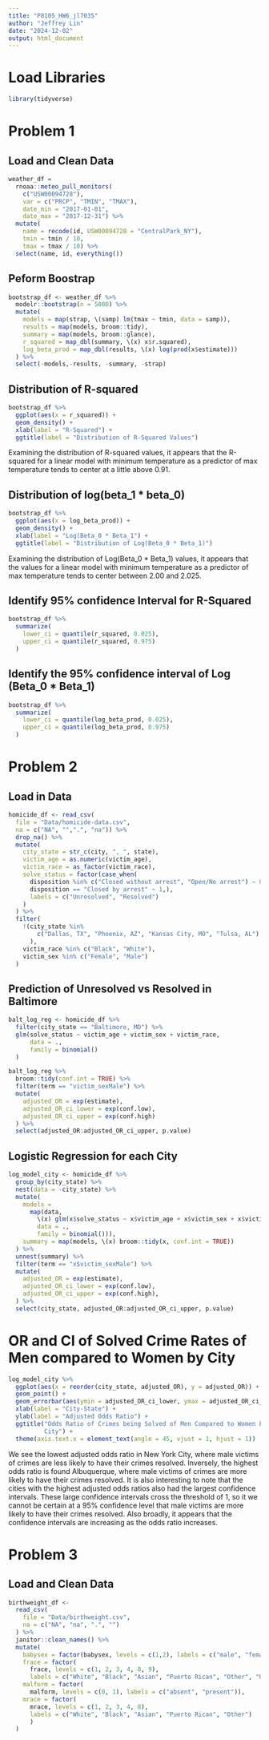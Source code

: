 ```yaml
---
title: "P8105_HW6_jl7035"
author: "Jeffrey Lin"
date: "2024-12-02"
output: html_document
---
```


# Load Libraries
```r
library(tidyverse)

```

# Problem 1 

## Load and Clean Data
```r
weather_df = 
  rnoaa::meteo_pull_monitors(
    c("USW00094728"),
    var = c("PRCP", "TMIN", "TMAX"), 
    date_min = "2017-01-01",
    date_max = "2017-12-31") %>%
  mutate(
    name = recode(id, USW00094728 = "CentralPark_NY"),
    tmin = tmin / 10,
    tmax = tmax / 10) %>%
  select(name, id, everything())

```
## Peform Boostrap
```r
bootstrap_df <- weather_df %>% 
  modelr::bootstrap(n = 5000) %>% 
  mutate(
    models = map(strap, \(samp) lm(tmax ~ tmin, data = samp)),
    results = map(models, broom::tidy),
    summary = map(models, broom::glance),
    r_squared = map_dbl(summary, \(x) x$r.squared),
    log_beta_prod = map_dbl(results, \(x) log(prod(x$estimate)))
  ) %>% 
  select(-models,-results, -summary, -strap)
```

## Distribution of R-squared

```r
bootstrap_df %>% 
  ggplot(aes(x = r_squared)) +
  geom_density() + 
  xlab(label = "R-Squared") +
  ggtitle(label = "Distribution of R-Squared Values")

```
Examining the distribution of R-squared values, it appears that the R-squared 
for a linear model with minimum temperature as a predictor of max temperature 
tends to center at a little above 0.91. 

## Distribution of log(beta_1 * beta_0)

```r
bootstrap_df %>% 
  ggplot(aes(x = log_beta_prod)) + 
  geom_density() +
  xlab(label = "Log(Beta_0 * Beta_1") +
  ggtitle(label = "Distribution of Log(Beta_0 * Beta_1)")
```
Examining the distribution of Log(Beta_0 * Beta_1) values, it appears that the
values for a linear model with minimum temperature as a predictor of max temperature 
tends to center between 2.00 and 2.025. 

## Identify 95% confidence Interval for R-Squared

```r
bootstrap_df %>% 
  summarize(
    lower_ci = quantile(r_squared, 0.025), 
    upper_ci = quantile(r_squared, 0.975)
  )
```
## Identify the 95% confidence interval of Log (Beta_0 * Beta_1) 

```r
bootstrap_df %>% 
  summarize(
    lower_ci = quantile(log_beta_prod, 0.025), 
    upper_ci = quantile(log_beta_prod, 0.975)
  )
```

# Problem 2 

## Load in Data
```r
homicide_df <- read_csv(
  file = "Data/homicide-data.csv",
  na = c("NA", "",".", "na")) %>%
  drop_na() %>% 
  mutate(
    city_state = str_c(city, ", ", state),
    victim_age = as.numeric(victim_age),
    victim_race = as_factor(victim_race),
    solve_status = factor(case_when(
      disposition %in% c("Closed without arrest", "Open/No arrest") ~ 0,
      disposition == "Closed by arrest" ~ 1,),
      labels = c("Unresolved", "Resolved")
    )
  ) %>% 
  filter(
    !(city_state %in% 
        c("Dallas, TX", "Phoenix, AZ", "Kansas City, MO", "Tulsa, AL")
      ),
    victim_race %in% c("Black", "White"),
    victim_sex %in% c("Female", "Male")
  ) 

```
## Prediction of Unresolved vs Resolved in Baltimore 
```r
balt_log_reg <- homicide_df %>% 
  filter(city_state == "Baltimore, MD") %>% 
  glm(solve_status ~ victim_age + victim_sex + victim_race,
      data = .,
      family = binomial()
  )

balt_log_reg %>%
  broom::tidy(conf.int = TRUE) %>%
  filter(term == "victim_sexMale") %>% 
  mutate(
    adjusted_OR = exp(estimate),
    adjusted_OR_ci_lower = exp(conf.low),
    adjusted_OR_ci_upper = exp(conf.high)
  ) %>% 
  select(adjusted_OR:adjusted_OR_ci_upper, p.value)
```
## Logistic Regression for each City
```r
log_model_city <- homicide_df %>% 
  group_by(city_state) %>% 
  nest(data = -city_state) %>% 
  mutate(
    models = 
      map(data, 
        \(x) glm(x$solve_status ~ x$victim_age + x$victim_sex + x$victim_race,
        data = .,
        family = binomial())),
    summary = map(models, \(x) broom::tidy(x, conf.int = TRUE))
  ) %>% 
  unnest(summary) %>% 
  filter(term == "x$victim_sexMale") %>% 
  mutate(
    adjusted_OR = exp(estimate),
    adjusted_OR_ci_lower = exp(conf.low),
    adjusted_OR_ci_upper = exp(conf.high),
  ) %>% 
  select(city_state, adjusted_OR:adjusted_OR_ci_upper, p.value)
```

# OR and CI of Solved Crime Rates of Men compared to Women by City
```r
log_model_city %>%  
  ggplot(aes(x = reorder(city_state, adjusted_OR), y = adjusted_OR)) +
  geom_point() +
  geom_errorbar(aes(ymin = adjusted_OR_ci_lower, ymax = adjusted_OR_ci_upper)) +
  xlab(label = "City-State") +
  ylab(label = "Adjusted Odds Ratio") +
  ggtitle("Odds Ratio of Crimes being Solved of Men Compared to Women by
          City") +
  theme(axis.text.x = element_text(angle = 45, vjust = 1, hjust = 1))
```
We see the lowest adjusted odds ratio in New York City, where male victims of 
crimes are less likely to have their crimes resolved. Inversely, the highest 
odds ratio is found Albuquerque, where male victims of crimes are more likely to
have their crimes resolved. It is also interesting to note that the cities with 
the highest adjusted odds ratios also had the largest confidence intervals. 
These large confidence intervals cross the threshold of 1, so it we cannot be 
certain at a 95% confidence level that male victims are more likely to have 
their crimes resolved. Also broadly, it appears that the confidence intervals 
are increasing as the odds ratio increases.

# Problem 3

## Load and Clean Data
```r
birthweight_df <- 
  read_csv(
    file = "Data/birthweight.csv",
    na = c("NA", "na", ".", "")
  ) %>% 
  janitor::clean_names() %>% 
  mutate(
    babysex = factor(babysex, levels = c(1,2), labels = c("male", "female")),
    frace = factor(
      frace, levels = c(1, 2, 3, 4, 8, 9), 
      labels = c("White", "Black", "Asian", "Puerto Rican", "Other", "Unknown")),
    malform = factor(
      malform, levels = c(0, 1), labels = c("absent", "present")),
    mrace = factor(
      mrace, levels = c(1, 2, 3, 4, 8), 
      labels = c("White", "Black", "Asian", "Puerto Rican", "Other")
      )
  )

```

